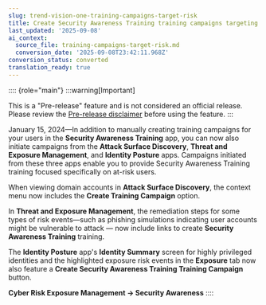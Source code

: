 ```yaml
---
slug: trend-vision-one-training-campaigns-target-risk
title: Create Security Awareness Training training campaigns targeting at-risk users
last_updated: '2025-09-08'
ai_context:
  source_file: training-campaigns-target-risk.md
  conversion_date: '2025-09-08T23:42:11.968Z'
conversion_status: converted
translation_ready: true
---
```


:::: {role="main"}
:::warning[Important]

This is a "Pre-release" feature and is not considered an official release. Please review the [Pre-release disclaimer](pre-release-disclaimer.mdx) before using the feature.
:::

January 15, 2024—In addition to manually creating training campaigns for your users in the **Security Awareness Training** app, you can now also initiate campaigns from the **Attack Surface Discovery**, **Threat and Exposure Management**, and **Identity Posture** apps. Campaigns initiated from these three apps enable you to provide Security Awareness Training training focused specifically on at-risk users.

When viewing domain accounts in **Attack Surface Discovery**, the context menu now includes the **Create Training Campaign** option.

In **Threat and Exposure Management**, the remediation steps for some types of risk events—such as phishing simulations indicating user accounts might be vulnerable to attack — now include links to create **Security Awareness Training** training.

The **Identity Posture** app's **Identity Summary** screen for highly privileged identities and the highlighted exposure risk events in the **Exposure** tab now also feature a **Create Security Awareness Training Training Campaign** button.

**Cyber Risk Exposure Management → Security Awareness**
::::
